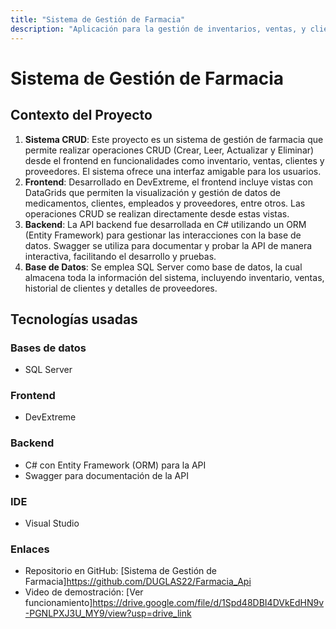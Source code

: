 ```yaml
---
title: "Sistema de Gestión de Farmacia"
description: "Aplicación para la gestión de inventarios, ventas, y clientes en una farmacia, con un frontend interactivo en DevExtreme y una API en C# utilizando ORM. Descubre más dando clic al enlace."
---
```


# Sistema de Gestión de Farmacia

## Contexto del Proyecto

1. **Sistema CRUD**: Este proyecto es un sistema de gestión de farmacia que permite realizar operaciones CRUD (Crear, Leer, Actualizar y Eliminar) desde el frontend en funcionalidades como inventario, ventas, clientes y proveedores. El sistema ofrece una interfaz amigable para los usuarios.
2. **Frontend**: Desarrollado en DevExtreme, el frontend incluye vistas con DataGrids que permiten la visualización y gestión de datos de medicamentos, clientes, empleados y proveedores, entre otros. Las operaciones CRUD se realizan directamente desde estas vistas.
3. **Backend**: La API backend fue desarrollada en C# utilizando un ORM (Entity Framework) para gestionar las interacciones con la base de datos. Swagger se utiliza para documentar y probar la API de manera interactiva, facilitando el desarrollo y pruebas.
4. **Base de Datos**: Se emplea SQL Server como base de datos, la cual almacena toda la información del sistema, incluyendo inventario, ventas, historial de clientes y detalles de proveedores.

## Tecnologías usadas

### Bases de datos
- SQL Server

### Frontend
- DevExtreme

### Backend
- C# con Entity Framework (ORM) para la API
- Swagger para documentación de la API

### IDE
- Visual Studio

### Enlaces

- Repositorio en GitHub: [Sistema de Gestión de Farmacia]https://github.com/DUGLAS22/Farmacia_Api
- Video de demostración: [Ver funcionamiento]https://drive.google.com/file/d/1Spd48DBI4DVkEdHN9v-PGNLPXJ3U_MY9/view?usp=drive_link
